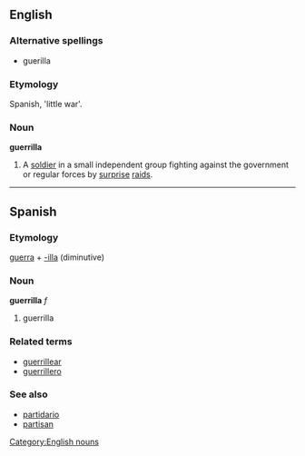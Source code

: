 ==English==
{{wikipedia}}
===Alternative spellings===
*guerilla

===Etymology===
Spanish, 'little war'.
===Noun===
'''guerrilla'''
# A [[soldier]] in a small independent group fighting against the government or regular forces by [[surprise]] [[raid]]s.

[[Category:English nouns]]

----

==Spanish==
===Etymology===
[[guerra]] + [[-illa]] (diminutive)
===Noun===
'''guerrilla''' ''f''

# guerrilla

===Related terms===
*[[guerrillear]]
*[[guerrillero]]

===See also===
*[[partidario]]
*[[partisan]]